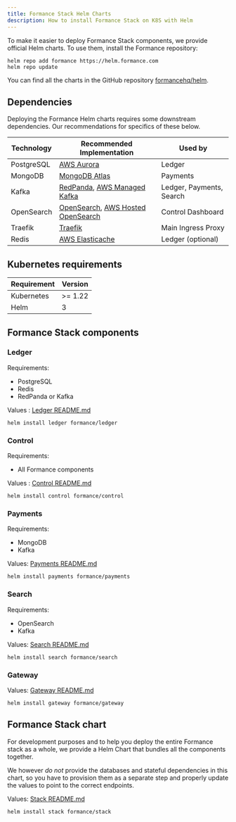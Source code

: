 ```yaml
---
title: Formance Stack Helm Charts
description: How to install Formance Stack on K8S with Helm
---
```


To make it easier to deploy Formance Stack components, we provide official Helm charts. To use them, install the Formance repository:

    helm repo add formance https://helm.formance.com
    helm repo update

You can find all the charts in the GitHub repository [formancehq/helm](https://github.com/formancehq/helm).

<Warning/>

## Dependencies

Deploying the Formance Helm charts requires some downstream dependencies. Our recommendations for specifics of these below.

| Technology | Recommended Implementation | Used by |
|------------|---------------------------|---------|
| PostgreSQL | [AWS Aurora](https://aws.amazon.com/rds/aurora/) | Ledger |
| MongoDB | [MongoDB Atlas](https://www.mongodb.com/atlas) | Payments |
| Kafka | [RedPanda](https://redpanda.com/), [AWS Managed Kafka](https://aws.amazon.com/msk/) | Ledger, Payments, Search |
| OpenSearch | [OpenSearch](https://opensearch.org/), [AWS Hosted OpenSearch](https://aws.amazon.com/opensearch/) | Control Dashboard |
| Traefik | [Traefik](https://traefik.io/) | Main Ingress Proxy |
| Redis | [AWS Elasticache](https://aws.amazon.com/elasticache/) | Ledger (optional) |

## Kubernetes requirements

| Requirement | Version |
|-------------|---------|
| Kubernetes | >= 1.22 |
| Helm | 3 |

## Formance Stack components

### Ledger

Requirements: 
- PostgreSQL
- Redis
- RedPanda or Kafka

Values : [Ledger README.md](https://github.com/numary/helm/blob/main/charts/ledger/README.md)

```shell
helm install ledger formance/ledger
```

### Control

Requirements:
- All Formance components 

Values : [Control README.md](https://github.com/numary/helm/blob/main/charts/control/README.md)

```shell
helm install control formance/control
```

### Payments

Requirements:
- MongoDB
- Kafka

Values: [Payments README.md](https://github.com/numary/helm/blob/main/charts/payments/README.md)

    helm install payments formance/payments

### Search

Requirements:
- OpenSearch
- Kafka

Values: [Search README.md](https://github.com/numary/helm/blob/main/charts/search/README.md)


```shell
helm install search formance/search
```

### Gateway

Values: [Gateway README.md](https://github.com/numary/helm/blob/main/charts/gateway/README.md)

```shell
helm install gateway formance/gateway
```

## Formance Stack chart

For development purposes and to help you deploy the entire Formance stack as a whole, we provide a Helm Chart that bundles all the components together.

We however *do not* provide the databases and stateful dependencies in this chart, so you have to provision them as a separate step and properly update the values to point to the correct endpoints.

Values: [Stack README.md](https://github.com/numary/helm/blob/main/charts/stack/README.md)

```shell
helm install stack formance/stack
```